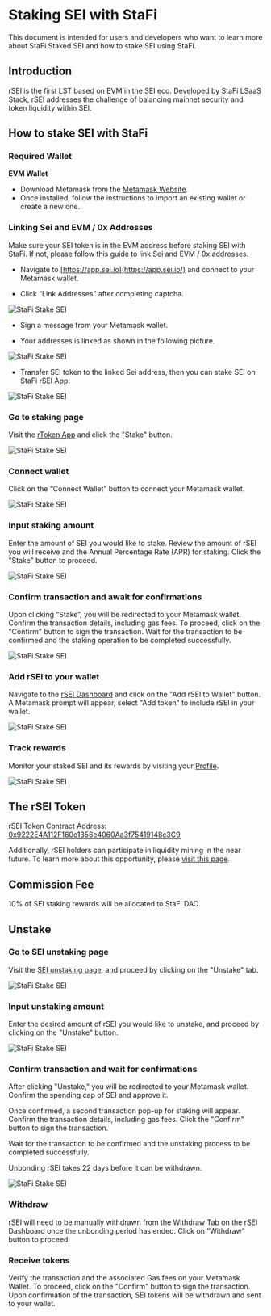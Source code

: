 # Staking SEI with StaFi

This document is intended for users and developers who want to learn more about StaFi Staked SEI and how to stake SEI using StaFi.


## Introduction

rSEI is the first LST based on EVM in the SEI eco. Developed by StaFi LSaaS Stack, rSEI addresses the challenge of balancing mainnet security and token liquidity within SEI.

## How to stake SEI with StaFi

### Required Wallet

**EVM Wallet**

- Download Metamask from the [Metamask Website](https://metamask.io/).
- Once installed, follow the instructions to import an existing wallet or create a new one.

### Linking Sei and EVM / 0x Addresses

<Callout type="warning" emoji="🚧">
Make sure your SEI token is in the EVM address before staking SEI with StaFi. If not, please follow this guide to link Sei and EVM / 0x addresses.
</Callout>

- Navigate to [https://app.sei.io](https://app.sei.io/) and connect to your Metamask wallet.

- Click “Link Addresses” after completing captcha.

![StaFi Stake SEI](/image/linksei.png)

- Sign a message from your Metamask wallet.

- Your addresses is linked as shown in the following picture.

![StaFi Stake SEI](/image/linksei_2.png)

- Transfer SEI token to the linked Sei address, then you can stake SEI on StaFi rSEI App.

![StaFi Stake SEI](/image/linksei_3.png)

<Steps>

### Go to staking page

Visit the [rToken App](https://app.stafi.io/gallery/all) and click the "Stake" button.

![StaFi Stake SEI](/image/stakesei_1.png)

### Connect wallet

Click on the “Connect Wallet” button to connect your Metamask wallet.

![StaFi Stake SEI](/image/stakesei_2.png)

### Input staking amount

Enter the amount of SEI you would like to stake. Review the amount of rSEI you will receive and the Annual Percentage Rate (APR) for staking. Click the "Stake" button to proceed.

![StaFi Stake SEI](/image/stakesei_3.png)

### Confirm transaction and await for confirmations

Upon clicking “Stake”, you will be redirected to your Metamask wallet. Confirm the transaction details, including gas fees. To proceed, click on the "Confirm" button to sign the transaction. Wait for the transaction to be confirmed and the staking operation to be completed successfully.

![StaFi Stake SEI](/image/stakesei_4.png)

### Add rSEI to your wallet

Navigate to the [rSEI Dashboard](http://app.stafi.io/gallery/evm/SEI/?net=SEI) and click on the "Add rSEI to Wallet" button. A Metamask prompt will appear, select "Add token" to include rSEI in your wallet.

![StaFi Stake SEI](/image/stakesei_5.png)

### Track rewards

Monitor your staked SEI and its rewards by visiting your [Profile](https://app.stafi.io/profile/evm?net=ERC20).

![StaFi Stake SEI](/image/stakesei_6.png)

</Steps>

## The rSEI Token

rSEI Token Contract Address: [0x9222E4A112F160e1356e4060Aa3f75419148c3C9](https://seitrace.com/address/0x9222E4A112F160e1356e4060Aa3f75419148c3C9)

Additionally, rSEI holders can participate in liquidity mining in the near future. To learn more about this opportunity, please [visit this page](https://app.stafi.io/pool/all/).

## Commission Fee

10% of SEI staking rewards will be allocated to StaFi DAO.

## Unstake

<Steps>

### Go to SEI unstaking page

Visit the [SEI unstaking page](https://app.stafi.io/gallery/evm/SEI/?net=SEI&tab=unstake), and proceed by clicking on the "Unstake" tab.

![StaFi Stake SEI](/image/unstakesei_1.png)

### Input unstaking amount

Enter the desired amount of rSEI you would like to unstake, and proceed by clicking on the "Unstake" button.

![StaFi Stake SEI](/image/unstakesei_2.png)

### Confirm transaction and wait for confirmations

After clicking "Unstake," you will be redirected to your Metamask wallet. Confirm the spending cap of SEI and approve it.

Once confirmed, a second transaction pop-up for staking will appear. Confirm the transaction details, including gas fees. Click the "Confirm" button to sign the transaction.

Wait for the transaction to be confirmed and the unstaking process to be completed successfully.

<Callout type="warning" emoji="🚧">
Unbonding rSEI takes 22 days before it can be withdrawn.
</Callout>

![StaFi Stake SEI](/image/unstakesei_3.png)

### Withdraw

rSEI will need to be manually withdrawn from the Withdraw Tab on the rSEI Dashboard once the unbonding period has ended. Click on “Withdraw” button to proceed.

### Receive tokens

Verify the transaction and the associated Gas fees on your Metamask Wallet. To proceed, click on the "Confirm" button to sign the transaction. Upon confirmation of the transaction, SEI tokens will be withdrawn and sent to your wallet.

</Steps>